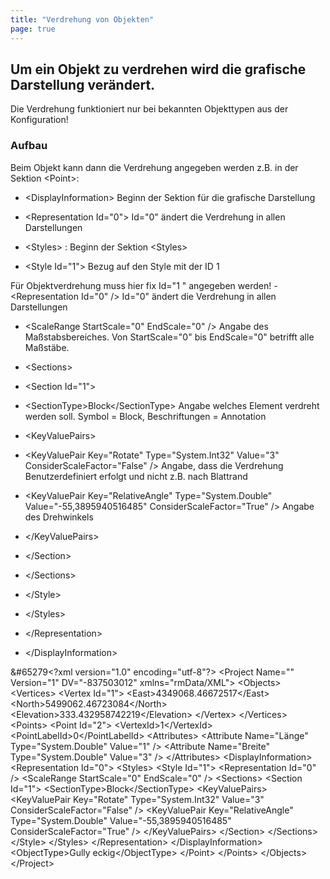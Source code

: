 ```yaml
---
title: "Verdrehung von Objekten"
page: true
---
```

## Um ein Objekt zu verdrehen wird die grafische Darstellung ver&#228;ndert. 

<Success>
Die Verdrehung funktioniert nur bei bekannten Objekttypen aus der Konfiguration!
</Success>


###  Aufbau

Beim Objekt kann dann die Verdrehung angegeben werden z.B. in der Sektion &lt;Point&gt;:

- <Bold>  &lt;DisplayInformation&gt; </Bold>  Beginn der Sektion f&#252;r die grafische Darstellung

- <Bold>           &lt;Representation Id=&quot;0&quot;&gt; </Bold>   Id=&quot;0&quot; &#228;ndert die Verdrehung in allen Darstellungen

- <Bold>             &lt;Styles&gt; </Bold> : Beginn der Sektion &lt;Styles&gt;

- <Bold>               &lt;Style Id=&quot;1&quot;&gt; </Bold>  Bezug auf den Style mit der ID 1 


<Success>
F&#252;r Objektverdrehung muss hier fix 
 <Bold> Id=&quot;1
 </Bold> &quot; angegeben werden!

</Success>
- <Bold>                 &lt;Representation Id=&quot;0&quot; /&gt; </Bold>   Id=&quot;0&quot; &#228;ndert die Verdrehung in allen Darstellungen

- <Bold>                 &lt;ScaleRange StartScale=&quot;0&quot; EndScale=&quot;0&quot; /&gt; </Bold>  Angabe des Ma&#223;stabsbereiches. Von StartScale=&quot;0&quot; bis EndScale=&quot;0&quot; betrifft alle Ma&#223;st&#228;be.

- <Bold>                  &lt;Sections&gt; </Bold>  

- <Bold>                    &lt;Section Id=&quot;1&quot;&gt; </Bold>  

- <Bold>                     &lt;SectionType&gt;Block&lt;/SectionType&gt; </Bold>  Angabe welches Element verdreht werden soll. Symbol = Block, Beschriftungen = Annotation

- <Bold>                     &lt;KeyValuePairs&gt; </Bold> 
- <Bold>                       &lt;KeyValuePair Key=&quot;Rotate&quot; Type=&quot;System.Int32&quot; Value=&quot;3&quot; ConsiderScaleFactor=&quot;False&quot; /&gt; </Bold>  Angabe, dass die Verdrehung Benutzerdefiniert erfolgt und nicht z.B. nach Blattrand

- <Bold>                        &lt;KeyValuePair Key=&quot;RelativeAngle&quot; Type=&quot;System.Double&quot; Value=&quot;-55,3895940516485&quot; ConsiderScaleFactor=&quot;True&quot; /&gt; </Bold>  Angabe des Drehwinkels



- <Bold>                      &lt;/KeyValuePairs&gt; </Bold> 


- <Bold>                   &lt;/Section&gt; </Bold> 


- <Bold>                 &lt;/Sections&gt; </Bold> 


- <Bold>               &lt;/Style&gt; </Bold> 


- <Bold>             &lt;/Styles&gt; </Bold> 


- <Bold>           &lt;/Representation&gt; </Bold> 


- <Bold>        &lt;/DisplayInformation&gt; </Bold> 



<Info>

&#65279&lt;?xml version=&quot;1.0&quot; encoding=&quot;utf-8&quot;?&gt;
&lt;Project Name=&quot;&quot; Version=&quot;1&quot; DV=&quot;-837503012&quot; xmlns=&quot;rmData/XML&quot;&gt;
  &lt;Objects&gt;
    &lt;Vertices&gt;
      &lt;Vertex Id=&quot;1&quot;&gt;
        &lt;East&gt;4349068.46672517&lt;/East&gt;
        &lt;North&gt;5499062.46723084&lt;/North&gt;
        &lt;Elevation&gt;333.432958742219&lt;/Elevation&gt;
      &lt;/Vertex&gt;
    &lt;/Vertices&gt;
    &lt;Points&gt;
      &lt;Point Id=&quot;2&quot;&gt;
        &lt;VertexId&gt;1&lt;/VertexId&gt;
        &lt;PointLabelId&gt;0&lt;/PointLabelId&gt;
        &lt;Attributes&gt;
          &lt;Attribute Name=&quot;L&#228;nge&quot; Type=&quot;System.Double&quot; Value=&quot;1&quot; /&gt;
          &lt;Attribute Name=&quot;Breite&quot; Type=&quot;System.Double&quot; Value=&quot;3&quot; /&gt;
        &lt;/Attributes&gt;
        &lt;DisplayInformation&gt;
          &lt;Representation Id=&quot;0&quot;&gt;
            &lt;Styles&gt;
              &lt;Style Id=&quot;1&quot;&gt;
                &lt;Representation Id=&quot;0&quot; /&gt;
                &lt;ScaleRange StartScale=&quot;0&quot; EndScale=&quot;0&quot; /&gt;
                &lt;Sections&gt;
                  &lt;Section Id=&quot;1&quot;&gt;
                    &lt;SectionType&gt;Block&lt;/SectionType&gt;
                    &lt;KeyValuePairs&gt;
                      &lt;KeyValuePair Key=&quot;Rotate&quot; Type=&quot;System.Int32&quot; Value=&quot;3&quot; ConsiderScaleFactor=&quot;False&quot; /&gt;
                      &lt;KeyValuePair Key=&quot;RelativeAngle&quot; Type=&quot;System.Double&quot; Value=&quot;-55,3895940516485&quot; ConsiderScaleFactor=&quot;True&quot; /&gt;
                    &lt;/KeyValuePairs&gt;
                  &lt;/Section&gt;
                &lt;/Sections&gt;
              &lt;/Style&gt;
            &lt;/Styles&gt;
          &lt;/Representation&gt;
        &lt;/DisplayInformation&gt;
        &lt;ObjectType&gt;Gully eckig&lt;/ObjectType&gt;
      &lt;/Point&gt;
    &lt;/Points&gt;
  &lt;/Objects&gt;
&lt;/Project&gt;
</Info>
